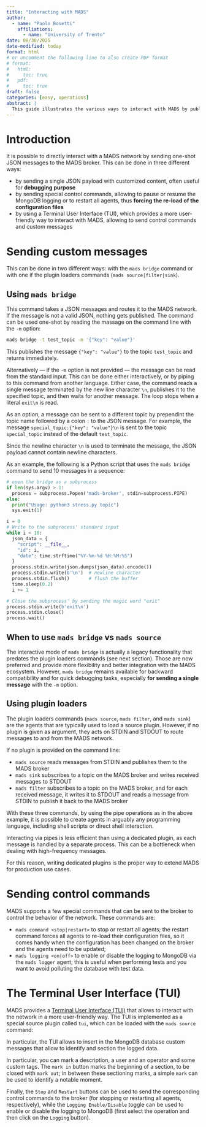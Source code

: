 ```yaml
---
title: "Interacting with MADS"
author:
  - name: "Paolo Bosetti"
    affiliations: 
      - name: "University of Trento"
date: 08/30/2025
date-modified: today
format: html
# or uncomment the following line to also create PDF format
# format: 
#   html:
#     toc: true
#   pdf:
#     toc: true
draft: false
categories: [easy, operations]
abstract: |
  This guide illustrates the various ways to interact with MADS by publishing one-shot JSON messages to the MADS broker.
---
```


# Introduction

It is possible to directly interact with a MADS network by sending one-shot JSON messages to the MADS broker. This can be done in three different ways:

* by sending a single JSON payload with customized content, often useful for **debugging purpose**
* by sending special control commands, allowing to pause or resume the MongoDB logging or to restart all agents, thus **forcing the re-load of the configuration files**
* by using a Terminal User Interface (TUI), which provides a more user-friendly way to interact with MADS, allowing to send control commands and custom messages

# Sending custom messages

This can be done in two different ways: with the `mads bridge` command or with one if the plugin loaders commands (`mads source|filter|sink`).

## Using `mads bridge`

This command takes a JSON messages and routes it to the MADS network. If the message is not a valid JSON, nothing gets published. The command can be used one-shot by reading the massage on the command line with the `-m` option:

```bash
mads bridge -t test_topic -m '{"key": "value"}'
```

This publishes the message `{"key": "value"}` to the topic `test_topic` and returns immediately.

Alternatively --- if the `-m` option is not provided --- the message can be read from the standard input. This can be done either interactively, or by piping to this command from another language. Either case, the command reads a single message terminated by the new line character `\n`, publishes it to the specified topic, and then waits for another message. The loop stops when a literal `exit\n` is read.

As an option, a message can be sent to a different topic by prependint the topic name followed by a colon `:` to the JSON message. For example, the message `special_topic:{"key": "value"}\n` is sent to the topic `special_topic` instead of the default `test_topic`. 

::: callout-important
Since the newline character `\n` is used to terminate the message, the JSON payload cannot contain newline characters.
:::

As an example, the following is a Python script that uses the `mads bridge` command to send 10 messages in a sequence:

```python
# open the bridge as a subprocess
if len(sys.argv) > 1:
  process = subprocess.Popen('mads-broker', stdin=subprocess.PIPE)
else:
  print("Usage: python3 stress.py topic")
  sys.exit(1)

i = 0
# Write to the subprocess' standard input
while i < 10:
  json_data = {
    "script": __file__,
    "id": i,
    "date": time.strftime("%Y-%m-%d %H:%M:%S")
  }
  process.stdin.write(json.dumps(json_data).encode())
  process.stdin.write(b'\n')  # newline character
  process.stdin.flush()       # flush the buffer
  time.sleep(0.2)
  i += 1

# Close the subprocess' by sending the magic word "exit"
process.stdin.write(b'exit\n')
process.stdin.close()
process.wait()
```

::: callout-note
# When to use `mads bridge` vs `mads source`

The interactive mode of `mads bridge` is actually a legacy functionality that predates the plugin loaders commands (see next section). Those are now preferred and provide more flexibility and better integration with the MADS ecosystem. However, `mads bridge` remains available for backward compatibility and for quick debugging tasks, especially **for sending a single message** with the `-m` option.
:::


## Using plugin loaders

The plugin loaders commands (`mads source`, `mads filter`, and `mads sink`) are the agents that are typically used to load a source plugin. However, if no plugin is given as argument, they acts on STDIN and STDOUT to route messages to and from the MADS network.

If no plugin is provided on the command line:

* `mads source` reads messages from STDIN and publishes them to the MADS broker
* `mads sink` subscribes to a topic on the MADS broker and writes received messages to STDOUT
* `mads filter` subscribes to a topic on the MADS broker, and for each received message, it writes it to STDOUT and reads a message from STDIN to publish it back to the MADS broker

With these three commands, by using the pipe operations as in the above example, it is possible to create agents in arguably any programming language, including shell scripts or direct shell interaction.

::: callout-warning
Interacting via pipes is less efficient than using a dedicated plugin, as each message is handled by a separate process. This can be a bottleneck when dealing with high-frequency messages.

For this reason, writing dedicated plugins is the proper way to extend MADS for production use cases.
:::


# Sending control commands

MADS supports a few special commands that can be sent to the broker to control the behavior of the network. These commands are:

* `mads command <stop|restart>` to stop or restart all agents; the restart command forces all agents to re-load their configuration files, so it comes handy when the configuration has been changed on the broker and the agents need to be updated;
* `mads logging <on|off>` to enable or disable the logging to MongoDB via the `mads logger` agent; this is useful when performing tests and you want to avoid polluting the database with test data.



# The Terminal User Interface (TUI)

MADS provides a [Terminal User Interface (TUI)](https://github.com/MADS-NET/tui_plugin) that allows to interact with the network in a more user-friendly way. The TUI is implemented as a special source plugin called `tui`, which can be loaded with the `mads source` command:

<script 
  src="https://asciinema.org/a/0qSqCYeisTw8uGGi3yC5GEnN4.js" 
  id="asciicast-0qSqCYeisTw8uGGi3yC5GEnN4"
  data-idle-time-limit=1
  data-speed=3
  async="true" >
</script>

In particular, the TUI allows to insert in the MongoDB database custom messages that allow to identify and section the logged data.

In particular, you can mark a description, a user and an operator and some custom tags. The `mark in` button marks the beginning of a section, to be closed with `mark out`; in between these sectioning marks, a simple `mark` can be used to identify a notable moment.

Finally, the `Stop` and `Restart` buttons can be used to send the corresponding control commands to the broker (for stopping or restarting all agents, respectively), while the `Logging Enable/Disable` toggle can be used to enable or disable the logging to MongoDB (first select the operation and then click on the `Logging` button).